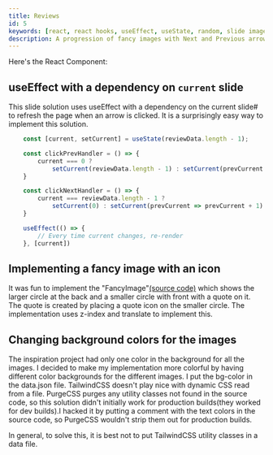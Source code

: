 ```yaml
---
title: Reviews
id: 5
keywords: [react, react hooks, useEffect, useState, random, slide image, z-index, quote, quote icon]
description: A progression of fancy images with Next and Previous arrows and a Surprise Me button
---
```

Here's the React Component:

<Reviews/>

## useEffect with a dependency on `current` slide
This slide solution uses useEffect with a dependency on the current slide# to refresh the page when an arrow is clicked. It is a surprisingly easy way to implement this solution. 

```typescript
    const [current, setCurrent] = useState(reviewData.length - 1);

    const clickPrevHandler = () => {
        current === 0 ?
            setCurrent(reviewData.length - 1) : setCurrent(prevCurrent => prevCurrent - 1)
    }

    const clickNextHandler = () => {
        current === reviewData.length - 1 ?
            setCurrent(0) : setCurrent(prevCurrent => prevCurrent + 1)
    }

    useEffect(() => {
        // Every time current changes, re-render
    }, [current])
```

## Implementing a fancy image with an icon
It was fun to implement the "FancyImage"[(source code)](https://github.com/pramam/nextjs-reactprojects/blob/main/components/4-Reviews/FancyImage.tsx) which shows the larger circle at the back and a smaller circle with front with a quote on it. The quote is created by placing a quote icon on the smaller circle.
The implementation uses z-index and translate to implement this. 

## Changing background colors for the images
The inspiration project had only one color in the background for all the images. I decided to make my implementation more colorful by having different color backgrounds for the different images. I put the bg-color in the data.json file. TailwindCSS doesn't play nice with dynamic CSS read from a file. PurgeCSS purges any utility classes
not found in the source code, so this solution didn't initially work for production builds(they worked for dev builds).I hacked it by putting a comment with the text colors in the source code, so PurgeCSS wouldn't strip them out
for production builds.

In general, to solve this, it is best not to put TailwindCSS utility classes in a data file. 